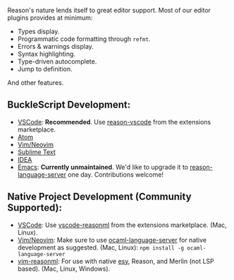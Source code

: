
Reason's nature lends itself to great editor support. Most of our editor plugins provides at minimum:

- Types display.
- Programmatic code formatting through `refmt`.
- Errors & warnings display.
- Syntax highlighting.
- Type-driven autocomplete.
- Jump to definition.

And other features.

## BuckleScript Development:

- [VSCode](https://github.com/jaredly/reason-language-server): **Recommended**. Use [reason-vscode](https://marketplace.visualstudio.com/items?itemName=jaredly.reason-vscode) from the extensions marketplace.
- [Atom](https://github.com/reasonml-editor/atom-ide-reason)
- [Vim/Neovim](https://github.com/reasonml-editor/vim-reason-plus)
- [Sublime Text](https://github.com/reasonml-editor/sublime-reason)
- [IDEA](https://github.com/reasonml-editor/reasonml-idea-plugin)
- [Emacs](https://github.com/reasonml-editor/reason-mode): **Currently unmaintained**. We'd like to upgrade it to [reason-language-server](https://github.com/jaredly/reason-language-server) one day. Contributions welcome!

## Native Project Development (Community Supported):

- [VSCode](https://marketplace.visualstudio.com/items?itemName=freebroccolo.reasonml): Use [vscode-reasonml](https://marketplace.visualstudio.com/items?itemName=freebroccolo.reasonml) from the extensions marketplace. (Mac, Linux).
- [Vim/Neovim](https://github.com/reasonml-editor/vim-reason-plus): Make sure to use [ocaml-language-server](https://www.npmjs.com/package/ocaml-language-server) for native development as suggested. (Mac, Linux): `npm install -g ocaml-language-server`
- [vim-reasonml](https://github.com/jordwalke/vim-reasonml): For use with native [esy](https://esy.sh/), Reason, and Merlin (not LSP based). (Mac, Linux, Windows).
